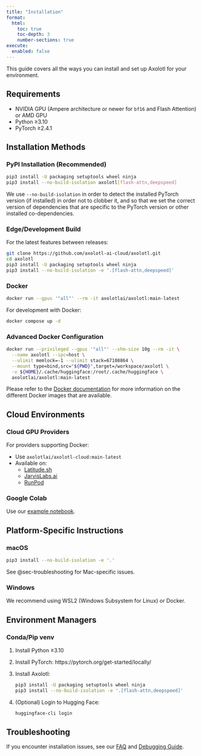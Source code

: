 ```yaml
---
title: "Installation"
format:
  html:
    toc: true
    toc-depth: 3
    number-sections: true
execute:
  enabled: false
---
```


This guide covers all the ways you can install and set up Axolotl for your environment.

## Requirements {#sec-requirements}

- NVIDIA GPU (Ampere architecture or newer for `bf16` and Flash Attention) or AMD GPU
- Python ≥3.10
- PyTorch ≥2.4.1

## Installation Methods {#sec-installation-methods}

### PyPI Installation (Recommended) {#sec-pypi}

```.bash
pip3 install -U packaging setuptools wheel ninja
pip3 install --no-build-isolation axolotl[flash-attn,deepspeed]
```

We use `--no-build-isolation` in order to detect the installed PyTorch version (if
installed) in order not to clobber it, and so that we set the correct version of
dependencies that are specific to the PyTorch version or other installed
co-dependencies.

### Edge/Development Build {#sec-edge-build}

For the latest features between releases:

```.bash
git clone https://github.com/axolotl-ai-cloud/axolotl.git
cd axolotl
pip3 install -U packaging setuptools wheel ninja
pip3 install --no-build-isolation -e '.[flash-attn,deepspeed]'
```

### Docker {#sec-docker}

```.bash
docker run --gpus '"all"' --rm -it axolotlai/axolotl:main-latest
```

For development with Docker:

```.bash
docker compose up -d
```

::: {.callout-tip}
### Advanced Docker Configuration
```.bash
docker run --privileged --gpus '"all"' --shm-size 10g --rm -it \
  --name axolotl --ipc=host \
  --ulimit memlock=-1 --ulimit stack=67108864 \
  --mount type=bind,src="${PWD}",target=/workspace/axolotl \
  -v ${HOME}/.cache/huggingface:/root/.cache/huggingface \
  axolotlai/axolotl:main-latest
```
:::

Please refer to the [Docker documentation](docker.qmd) for more information on the different Docker images that are available.

## Cloud Environments {#sec-cloud}

### Cloud GPU Providers {#sec-cloud-gpu}

For providers supporting Docker:

- Use `axolotlai/axolotl-cloud:main-latest`
- Available on:
  - [Latitude.sh](https://latitude.sh/blueprint/989e0e79-3bf6-41ea-a46b-1f246e309d5c)
  - [JarvisLabs.ai](https://jarvislabs.ai/templates/axolotl)
  - [RunPod](https://runpod.io/gsc?template=v2ickqhz9s&ref=6i7fkpdz)

### Google Colab {#sec-colab}

Use our [example notebook](../examples/colab-notebooks/colab-axolotl-example.ipynb).

## Platform-Specific Instructions {#sec-platform-specific}

### macOS {#sec-macos}

```.bash
pip3 install --no-build-isolation -e '.'
```

See @sec-troubleshooting for Mac-specific issues.

### Windows {#sec-windows}

::: {.callout-important}
We recommend using WSL2 (Windows Subsystem for Linux) or Docker.
:::

## Environment Managers {#sec-env-managers}

### Conda/Pip venv {#sec-conda}

1. Install Python ≥3.10
2. Install PyTorch: https://pytorch.org/get-started/locally/
3. Install Axolotl:
   ```.bash
   pip3 install -U packaging setuptools wheel ninja
   pip3 install --no-build-isolation -e '.[flash-attn,deepspeed]'
   ```
4. (Optional) Login to Hugging Face:
   ```.bash
   huggingface-cli login
   ```

## Troubleshooting {#sec-troubleshooting}

If you encounter installation issues, see our [FAQ](faq.qmd) and [Debugging Guide](debugging.qmd).
